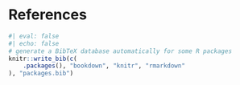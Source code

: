 
# References

::: {#refs}
:::


```r
#| eval: false
#| echo: false
# generate a BibTeX database automatically for some R packages
knitr::write_bib(c(
    .packages(), "bookdown", "knitr", "rmarkdown"
), "packages.bib")
```

